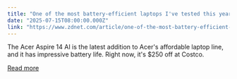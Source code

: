```yaml
---
title: "One of the most battery-efficient laptops I've tested this year is also one of the most affordable"
date: "2025-07-15T08:00:00.000Z"
link: "https://www.zdnet.com/article/one-of-the-most-battery-efficient-laptops-ive-tested-this-year-is-also-one-of-the-most-affordable/"
---
```


The Acer Aspire 14 AI is the latest addition to Acer's affordable laptop line, and it has impressive battery life. Right now, it's $250 off at Costco.

[Read more](https://www.zdnet.com/article/one-of-the-most-battery-efficient-laptops-ive-tested-this-year-is-also-one-of-the-most-affordable/)
